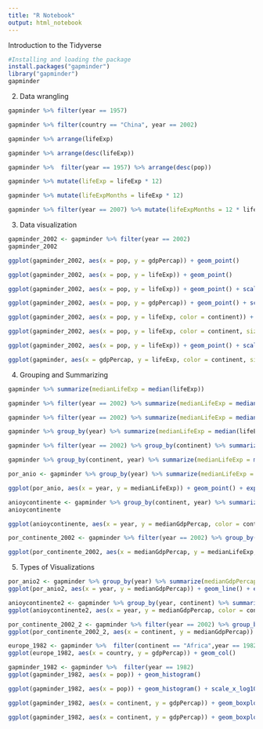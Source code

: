 ---
title: "R Notebook"
output: html_notebook
---

Introduction to the Tidyverse

```{r}
#Installing and loading the package
install.packages("gapminder")
library("gapminder")
gapminder
```
2. Data wrangling

```{r}
gapminder %>% filter(year == 1957)

gapminder %>% filter(country == "China", year == 2002)

gapminder %>% arrange(lifeExp)

gapminder %>% arrange(desc(lifeExp))

gapminder %>%  filter(year == 1957) %>% arrange(desc(pop))

gapminder %>% mutate(lifeExp = lifeExp * 12)

gapminder %>% mutate(lifeExpMonths = lifeExp * 12)

gapminder %>% filter(year == 2007) %>% mutate(lifeExpMonths = 12 * lifeExp) %>% arrange(desc(lifeExpMonths))
```

3. Data visualization

```{r}
gapminder_2002 <- gapminder %>% filter(year == 2002)
gapminder_2002

ggplot(gapminder_2002, aes(x = pop, y = gdpPercap)) + geom_point()

ggplot(gapminder_2002, aes(x = pop, y = lifeExp)) + geom_point()

ggplot(gapminder_2002, aes(x = pop, y = lifeExp)) + geom_point() + scale_x_log10()

ggplot(gapminder_2002, aes(x = pop, y = gdpPercap)) + geom_point() + scale_x_log10() + scale_y_log10()

ggplot(gapminder_2002, aes(x = pop, y = lifeExp, color = continent)) + geom_point() + scale_x_log10()

ggplot(gapminder_2002, aes(x = pop, y = lifeExp, color = continent, size = gdpPercap)) + geom_point() + scale_x_log10()

ggplot(gapminder_2002, aes(x = pop, y = lifeExp)) + geom_point() + scale_x_log10() + facet_wrap(~ continent)

ggplot(gapminder, aes(x = gdpPercap, y = lifeExp, color = continent, size = pop)) + geom_point() + scale_x_log10() + facet_wrap(~ year)

```

4. Grouping and Summarizing

```{r}
gapminder %>% summarize(medianLifeExp = median(lifeExp))

gapminder %>% filter(year == 2002) %>% summarize(medianLifeExp = median(lifeExp))

gapminder %>% filter(year == 2002) %>% summarize(medianLifeExp = median(lifeExp), maxGdpPercap = max(gdpPercap))

gapminder %>% group_by(year) %>% summarize(medianLifeExp = median(lifeExp),maxGdpPercap = max(gdpPercap))

gapminder %>% filter(year == 2002) %>% group_by(continent) %>% summarize(medianLifeExp = median(lifeExp),maxGdpPercap = max(gdpPercap))

gapminder %>% group_by(continent, year) %>% summarize(medianLifeExp = median(lifeExp),maxGdpPercap = max(gdpPercap))

por_anio <- gapminder %>% group_by(year) %>% summarize(medianLifeExp = median(lifeExp),maxGdpPercap = max(gdpPercap))

ggplot(por_anio, aes(x = year, y = medianLifeExp)) + geom_point() + expand_limits(y = 0)

anioycontinente <- gapminder %>% group_by(continent, year) %>% summarize(medianGdpPercap = median(gdpPercap))
anioycontinente

ggplot(anioycontinente, aes(x = year, y = medianGdpPercap, color = continent)) + geom_point() + expand_limits(y = 0)

por_continente_2002 <- gapminder %>% filter(year == 2002) %>% group_by(continent) %>% summarize(medianGdpPercap = median(gdpPercap), medianLifeExp = median(lifeExp))

ggplot(por_continente_2002, aes(x = medianGdpPercap, y = medianLifeExp, color = continent)) + geom_point()
```

5. Types of Visualizations


```{r}
por_anio2 <- gapminder %>% group_by(year) %>% summarize(medianGdpPercap = median(gdpPercap))
ggplot(por_anio2, aes(x = year, y = medianGdpPercap)) + geom_line() + expand_limits(y = 0)

anioycontinente2 <- gapminder %>% group_by(year, continent) %>% summarize(medianGdpPercap = median(gdpPercap))
ggplot(anioycontinente2, aes(x = year, y = medianGdpPercap, color = continent)) + geom_line() + expand_limits(y = 0)

por_continente_2002_2 <- gapminder %>% filter(year == 2002) %>% group_by(continent) %>% summarize(medianGdpPercap = median(gdpPercap))
ggplot(por_continente_2002_2, aes(x = continent, y = medianGdpPercap)) + geom_col()

europe_1982 <- gapminder %>%  filter(continent == "Africa",year == 1982)
ggplot(europe_1982, aes(x = country, y = gdpPercap)) + geom_col()

gapminder_1982 <- gapminder %>%  filter(year == 1982)
ggplot(gapminder_1982, aes(x = pop)) + geom_histogram()

ggplot(gapminder_1982, aes(x = pop)) + geom_histogram() + scale_x_log10()

ggplot(gapminder_1982, aes(x = continent, y = gdpPercap)) + geom_boxplot() + scale_y_log10()

ggplot(gapminder_1982, aes(x = continent, y = gdpPercap)) + geom_boxplot() + scale_y_log10() + ggtitle("Comparando PIB entre continentes")
```

